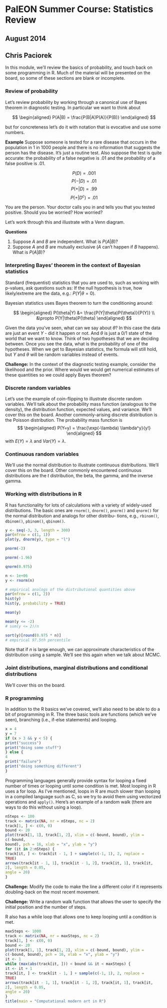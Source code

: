 # PalEON Summer Course: Statistics Review
## August 2014
## Chris Paciorek

In this module, we’ll review the basics of probability, and touch back on some programming in R. Much
of the material will be presented on the board, so some of these sections are blank or incomplete.

### Review of probability
Let’s review probability by working through a canonical use of Bayes theorem in diagnostic testing.
In particular we want to think about

$$
\begin{aligned}
  P(A|B)  = \frac{P(B|A)P(A)}{P(B)} 
\end{aligned}
$$ 
 
but for concreteness let’s do it with notation that is evocative and use some numbers.

**Example**
Suppose someone is tested for a rare disease that occurs in the population in 1 in 1000 people
and there is no information that suggests the person has the disease. It’s just a routine test. Also suppose the test is quite accurate: the probability of a false negative is .01 and the probability of a false positive is .01.

$$
P(D)     = .001 
$$
$$
P(−|D)   = .01 
$$
$$
P(+|D)   = .99 
$$
$$
P(+|D^c) = .01 
$$

You are the person. Your doctor calls you in and tells you that you tested positive. Should you be worried? How worried? 

Let’s work through this and illustrate with a Venn diagram.

**Questions**

1.  Suppose $A$ and $B$ are independent. What is $P(A|B)$?
2.  Suppose $A$ and $B$ are mutually exclusive ($A$ can’t happen if $B$ happens). What is $P(A|B)$?

### Interpreting Bayes’ theorem in the context of Bayesian statistics

Standard (frequentist) statistics that you are used to, such as working with p-values, ask questions such as:
If the null hypothesis is true, how likely/extreme are the data, e.g.: $P(Y|\theta= 0)$.

Bayesian statistics uses Bayes theorem to turn the conditioning around:

$$
\begin{aligned}
P(\theta|Y) &=       \frac{P(Y|\theta)P(\theta)}{P(Y)} \\
       &\propto P(Y|\theta)P(\theta)
\end{aligned}
$$

Given the data you’ve seen, what can we say about $\theta$? In this case the data are just an event $Y$ - did it happen or not. And $\theta$ is just a 0/1 state of the world that we want to know. Think of two hypotheses that we are deciding between. Once you see the data, what is the probability of one of the hypotheses.
When we get to Bayesian statistics, the formula will still hold, but $Y$ and $\theta$ will be random variables
instead of events.

**Challenge:** In the context of the diagnostic testing example, consider the likelihood and the prior. Where
would we would get numerical estimates of these quantities so we could apply Bayes theorem?
  
### Discrete random variables
Let’s use the example of coin-flipping to illustrate discrete random variables. We’ll talk about the probability mass function (analogous to the density), the distribution function, expected values, and variance. We’ll
cover this on the board.
Another commonly-arising discrete distribution is the Poisson distribution. The probability mass function is
$$
\begin{aligned}
P(Y=y) = \frac{\exp(-\lambda) \lambda^y}{y!}
\end{aligned}
$$
with $E(Y)= \lambda$ and $Var(Y) = \lambda$.

### Continuous random variables

We’ll use the normal distribution to illustrate continuous distributions. We’ll cover this on the board. Other commonly encountered continuous distributions are the $t$ distribution, the beta, the gamma, and the inverse gamma.

### Working with distributions in R

R has functionality for lots of calculations with a variety of widely-used distributions. The basic ones are
`rnorm()`, `dnorm()`, `pnorm()` and `qnorm()` for the normal distribution and analogs for other distribu-
tions, e.g., `rbinom()`, `dbinom()`, `pbinom()`, `qbinom()`.

```r
y <- seq(-3, 3, length = 300)
par(mfrow = c(1, 1))
plot(y, dnorm(y), type = "l")

pnorm(-2)

pnorm(-1.96)

qnorm(0.975)

n <- 1e+06
y <- rnorm(n)

# empirical analogs of the distributional quantities above
par(mfrow = c(1, 2))
hist(y)
hist(y, probability = TRUE)

mean(y)

mean(y <= -2)
# sum(y <= 2)/n

sort(y)[round(0.975 * n)]
# empirical 97.5th percentile

```

Note that if $n$ is large enough, we can approximate characteristics of the distribution using a sample.
We’ll see this again when we talk about MCMC.

### Joint distributions, marginal distributions and conditional distributions

We’ll cover this on the board.

### R programming

In addition to the R basics we’ve covered, we’ll also need to be able to do a bit of programming in R. The
three basic tools are functions (which we’ve seen), branching (i.e., if-else statements) and looping.

```r
x = 4
y = 7
if (x > 3 && y < 5) {
print("success")
print("doing some stuff")
} else {
4
print("failure")
print("doing something different")
}
```

Programming languages generally provide syntax for looping a fixed number of times or looping until
some condition is met. Most looping in R uses a for loop. As I’ve mentioned, loops in R are much slower
than looping in a compiled language such as C, so we try to avoid them using vectorized operations and
`apply()`. Here’s an example of a random walk (there are ways to do this without using a loop).

```r
nSteps <- 100
track <- matrix(NA, nr = nSteps, nc = 2)
track[1, ] <- c(0, 0)
bound <- 20
plot(track[1, 1], track[1, 2], xlim = c(-bound, bound), ylim =
c(-bound,
bound), pch = 16, xlab = "x", ylab = "y")
for (it in 2:nSteps) {
track[it, ] <- track[it - 1, ] + sample(c(-1, 1), 2, replace =
TRUE)
arrows(track[it - 1, 1], track[it - 1, 2], track[it, 1], track[it,
2], length = 0.05,
angle = 20)
}
```

**Challenge:** Modify the code to make the line a different color if it represents doubling-back on the most
recent movement.
  
**Challenge:** Write a random walk function that allows the user to specify the initial position and the
number of steps.


R also has a while loop that allows one to keep looping until a condition is met.
 
```r
maxSteps <- 1000
track <- matrix(NA, nr = maxSteps, nc = 2)
track[1, ] <- c(0, 0)
bound <- 20
plot(track[1, 1], track[1, 2], xlim = c(-bound, bound), ylim =
c(-bound, bound), pch = 16, xlab = "x", ylab = "y")
it <- 1
while (max(abs(track[it, ])) < bound && it < maxSteps) {
it <- it + 1
track[it, ] <- track[it - 1, ] + sample(c(-1, 1), 2, replace =
TRUE)
arrows(track[it - 1, 1], track[it - 1, 2], track[it, 1], track[it,
2], length = 0.05,
angle = 20)
}
title(main = "Computational modern art in R")
```